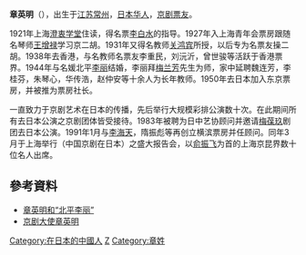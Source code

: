 
{{multiple issues|
{{expand|time=2014-01-18T12:38:39+00:00}}
{{inappropriate tone|time=2014-01-18T12:38:39+00:00}}
{{lead section|time=2014-01-18T12:38:39+00:00}}
{{unreferenced|time=2014-01-18T12:38:39+00:00}}
}}
'''章英明'''（{{bd|1912年|3月23日|2011年|4月24日|catIdx=Z}}），出生于[[江苏|江苏]][[常州|常州]]，[[日本華人|日本华人]]，[[京剧|京剧]][[票友|票友]]。

1921年上海[[澄衷学堂|澄衷学堂]]住读，得名票[[李白水|李白水]]的指导。1927年入上海青年会票房跟随名琴师[[王增禄|王增禄]]学习京二胡。1931年又得名教师[[关鸿宾|关鸿宾]]所授，以后专为名票友操二胡。1938年去香港，与名教师名票友李重民，刘沅沂，曾世骏等活跃于香港票界。1944年与名媛北平[[李麗_(間諜)|李丽]]结婚，李丽拜[[梅兰芳|梅兰芳]]先生为师，家中延聘魏连芳，李桂芬，朱琴心，华传浩，赵仲安等十余人为长年教师。1950年去日本加入东京票房，并被推为票房社长。

一直致力于京剧艺术在日本的传播，先后举行大规模彩排公演数十次。在此期间所有去日本公演之京剧团体皆受接待。1983年被聘为日中艺协顾问并邀请[[梅葆玖|梅葆玖]]剧团去日本公演。1991年1月与[[李海天|李海天]]，隋振彪等再创立横滨票房并任顾问。同年3月于上海举行（中国京剧在日本）之盛大报告会，以[[俞振飞|俞振飞]]为首的上海京昆界数十位名人出席。

==參考資料==
*[http://photo.weibo.com/1752366175/photos/detail/photo_id/3684396862424805 章英明和“北平李丽”]
*[http://epaper.loone.cn/site1/czrb/html/2007-07/20/content_1268.htm  京剧大使章英明] {{Wayback|url=http://epaper.loone.cn/site1/czrb/html/2007-07/20/content_1268.htm |date=20140308103423 }}

[[Category:在日本的中國人|Category:在日本的中國人]]
[[Category:常州人|Z]]
[[Category:章姓|Category:章姓]]